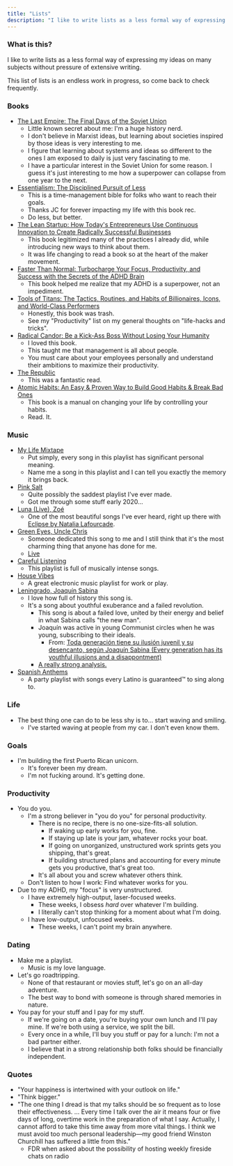 ```yaml
---
title: "Lists"
description: "I like to write lists as a less formal way of expressing my ideas on many subjects."
---
```


### What is this?

I like to write lists as a less formal way of expressing my ideas on many subjects without pressure of extensive writing.

This list of lists is an endless work in progress, so come back to check frequently.

### Books 

- [The Last Empire: The Final Days of the Soviet Union](https://www.amazon.com/Last-Empire-Final-Soviet-Union/dp/0465046711)
  - Little known secret about me: I'm a huge history nerd.
  - I don't believe in Marxist ideas, but learning about societies inspired by those ideas is very interesting to me.
  - I figure that learning about systems and ideas so different to the ones I am exposed to daily is just very fascinating to me.
  - I have a particular interest in the Soviet Union for some reason. I guess it's just interesting to me how a superpower can collapse from one year to the next.
- [Essentialism: The Disciplined Pursuit of Less](https://www.amazon.com/Essentialism-Disciplined-Pursuit-Greg-McKeown/dp/0804137382)
  - This is a time-management bible for folks who want to reach their goals.
  - Thanks JC for forever impacting my life with this book rec.
  - Do less, but better.
- [The Lean Startup: How Today's Entrepreneurs Use Continuous Innovation to Create Radically Successful Businesses](https://www.amazon.com/Lean-Startup-Entrepreneurs-Continuous-Innovation/dp/0307887898#ace-g9766277718)
  - This book legitimized many of the practices I already did, while introducing new ways to think about them.
  - It was life changing to read a book so at the heart of the maker movement.
- [Faster Than Normal: Turbocharge Your Focus, Productivity, and Success with the Secrets of the ADHD Brain](https://www.amazon.com/-/es/Peter-Shankman-ebook/dp/B01NARNVTX/ref=sr_1_1?__mk_es_US=%C3%85M%C3%85%C5%BD%C3%95%C3%91&dchild=1&keywords=faster+than+normal&qid=1612375018&s=books&sr=1-1)
  - This book helped me realize that my ADHD is a superpower, not an impediment.
- [Tools of Titans: The Tactics, Routines, and Habits of Billionaires, Icons, and World-Class Performers](https://www.amazon.com/-/es/Timothy-Ferriss-ebook/dp/B01HSMRWNU/ref=sr_1_1?__mk_es_US=%C3%85M%C3%85%C5%BD%C3%95%C3%91&dchild=1&keywords=tools+of+titans&qid=1612375059&s=books&sr=1-1)
  - Honestly, this book was trash.
  - See my "Productivity" list on my general thoughts on "life-hacks and tricks".
- [Radical Candor: Be a Kick-Ass Boss Without Losing Your Humanity](https://www.amazon.com/-/es/Kim-Scott/dp/1250235375/ref=sxts_sxwds-bia-wc-rsf1_0?__mk_es_US=%C3%85M%C3%85%C5%BD%C3%95%C3%91&cv_ct_cx=radical+candor&dchild=1&keywords=radical+candor&pd_rd_i=1250235375&pd_rd_r=84ed2db2-03d2-4304-a68e-3bb2deb1c373&pd_rd_w=EPVDw&pd_rd_wg=KhxBJ&pf_rd_p=5d815bf0-8407-4925-96a4-1fe69f424373&pf_rd_r=9Q71D6STY4G1T726MQMK&psc=1&qid=1612375099&s=books&sr=1-1-526ea17f-3f73-4b50-8cd8-6acff948fa5a)
  - I loved this book.
  - This taught me that management is all about people.
  - You must care about your employees personally and understand their ambitions to maximize their productivity.
- [The Republic](https://www.amazon.com/-/es/Plato/dp/1945186275/ref=sr_1_1?__mk_es_US=%C3%85M%C3%85%C5%BD%C3%95%C3%91&dchild=1&keywords=the+republic&qid=1612375222&s=books&sr=1-1)
  - This was a fantastic read.
- [Atomic Habits: An Easy & Proven Way to Build Good Habits & Break Bad Ones](https://www.amazon.com/-/es/James-Clear/dp/0735211299/ref=sr_1_1?__mk_es_US=%C3%85M%C3%85%C5%BD%C3%95%C3%91&dchild=1&keywords=atomic+habits&qid=1612375264&s=books&sr=1-1)
  - This book is a manual on changing your life by controlling your habits.
  - Read. It.

### Music

- [My Life Mixtape](https://open.spotify.com/playlist/6Pt9dnYstk7x8NcqTZJ00V?si=zMOV0dYIRmqThhKWhCJs7Q)
  - Put simply, every song in this playlist has significant personal meaning.
  - Name me a song in this playlist and I can tell you exactly the memory it brings back.
- [Pink Salt](https://open.spotify.com/playlist/5IFuhe27O3R1SMzh9BBuax?si=uIfstiDaSMacnjJVMzvmEA)
  - Quite possibly the saddest playlist I've ever made.
  - Got me through some stuff early 2020...
- [Luna (Live), Zoé](https://open.spotify.com/track/7b3k8I1fncAzbk9PHnLkbX?si=ETfqXna-QO2OCXqvsf8ciQ)
  - One of the most beautiful songs I've ever heard, right up there with [Eclipse by Natalia Lafourcade](https://open.spotify.com/track/3gEQc4TtNyDxkwhQhLQTuw?si=my2__Lr2S6e5WfbIqHp-jw).
- [Green Eyes, Uncle Chris](https://open.spotify.com/track/31WU1s85w50W8gWzkP6Qmz?si=bUEuqSasQ_6MoRhfX-lx9w)
  - Someone dedicated this song to me and I still think that it's the most charming thing that anyone has done for me.
  - [Live](https://youtu.be/TaLyNA8qhBc)
- [Careful Listening](https://open.spotify.com/playlist/0wl0VvhexoOVYrrURGC7lo?si=nV4KcQ1FQ8ewHPhx3CyGVw)
  - This playlist is full of musically intense songs.
- [House Vibes](https://open.spotify.com/playlist/5pgEceOwH8twhsrFPsIyMg?si=yAKkLo6rRcSd9bTDtMdXKA)
  - A great electronic music playlist for work or play.
- [Leningrado, Joaquín Sabina](https://open.spotify.com/track/5nZoN9TU6MATEcWg4NWVSa?si=H3ra2Z4nQnu9wJITftOsZg)
  - I love how full of history this song is.
  - It's a song about youthful exuberance and a failed revolution.
    - This song is about a failed love, united by their energy and belief in what Sabina calls "the new man".
    - Joaquín was active in young Communist circles when he was young, subscribing to their ideals.
      - From: [Toda generación tiene su ilusión juvenil y su desencanto, según Joaquín Sabina (Every generation has its youthful illusions and a disappontment)](https://www.efe.com/efe/america/gente/toda-generacion-tiene-su-ilusion-juvenil-y-desencanto-segun-joaquin-sabina/20000014-3352699)
    - [A really strong analysis.](http://www.sabinabysaavedra.com/2017/04/leningrado.html)
- [Spanish Anthems](https://open.spotify.com/playlist/3SaXWjdeH8Xc2d8kf4z7Be?si=sDeS52bwQqugBlKE-KUUMw)
  - A party playlist with songs every Latino is guaranteed™️ to sing along to.
  
### Life
- The best thing one can do to be less shy is to... start waving and smiling.
  - I've started waving at people from my car. I don't even know them.

### Goals
- I'm building the first Puerto Rican unicorn. 
  - It's forever been my dream. 
  - I'm not fucking around. It's getting done. 

### Productivity

- You do you.
  - I'm a strong believer in "you do you" for personal productivity.
    - There is no recipe, there is no one-size-fits-all solution.
      - If waking up early works for you, fine.
      - If staying up late is your jam, whatever rocks your boat.
      - If going on unorganized, unstructured work sprints gets you shipping, that's great.
      - If building structured plans and accounting for every minute gets you productive, that's great too.
    - It's all about you and screw whatever others think.
  - Don't listen to how I work: Find whatever works for you.
- Due to my ADHD, my "focus" is very unstructured.
  - I have extremely high-output, laser-focused weeks.
    - These weeks, I obsess _hard_ over whatever I'm building.
    - I literally can't stop thinking for a moment about what I'm doing.
  - I have low-output, unfocused weeks.
    - These weeks, I can't point my brain anywhere.

### Dating

- Make me a playlist.
  - Music is my love language.
- Let's go roadtripping.
  - None of that restaurant or movies stuff, let's go on an all-day adventure.
  - The best way to bond with someone is through shared memories in nature.
- You pay for your stuff and I pay for my stuff.
  - If we're going on a date, you're buying your own lunch and I'll pay mine. If we're both using a service, we split the bill.
  - Every once in a while, I'll buy you stuff or pay for a lunch: I'm not a bad partner either.
  - I believe that in a strong relationship both folks should be financially independent.

### Quotes

- "Your happiness is intertwined with your outlook on life."
- "Think bigger."
- "The one thing I dread is that my talks should be so frequent as to lose their effectiveness. ... Every time I talk over the air it means four or five days of long, overtime work in the preparation of what I say. Actually, I cannot afford to take this time away from more vital things. I think we must avoid too much personal leadership—my good friend Winston Churchill has suffered a little from this."
  - FDR when asked about the possibility of hosting weekly fireside chats on radio
